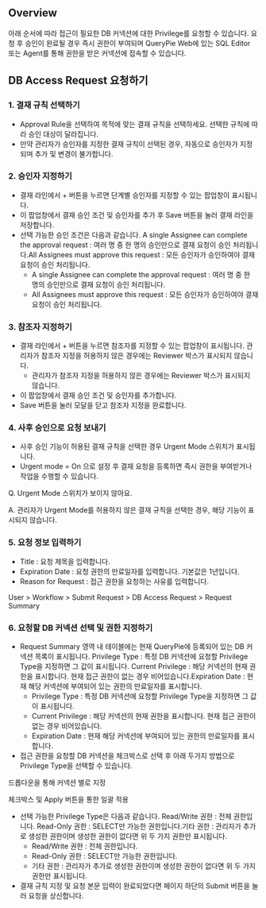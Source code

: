 ## Overview
아래 순서에 따라 접근이 필요한 DB 커넥션에 대한 Privilege를 요청할 수 있습니다. 요청 후 승인이 완료될 경우 즉시 권한이 부여되며 QueryPie Web에 있는 SQL Editor 또는 Agent를 통해 권한을 받은 커넥션에 접속할 수 있습니다.

## DB Access Request 요청하기
### 1. 결재 규칙 선택하기
* Approval Rule을 선택하여 목적에 맞는 결재 규칙을 선택하세요. 선택한 규칙에 따라 승인 대상이 달라집니다.
* 만약 관리자가 승인자를 지정한 결재 규칙이 선택된 경우, 자동으로 승인자가 지정되며 추가 및 변경이 불가합니다.

### 2. 승인자 지정하기
* 결재 라인에서 + 버튼을 누르면 단계별 승인자를 지정할 수 있는 팝업창이 표시됩니다.
* 이 팝업창에서 결재 승인 조건 및 승인자를 추가 후 Save 버튼을 눌러 결재 라인을 저장합니다.
* 선택 가능한 승인 조건은 다음과 같습니다. A single Assignee can complete the approval request : 여러 명 중 한 명의 승인만으로 결재 요청이 승인 처리됩니다.All Assignees must approve this request : 모든 승인자가 승인하여야 결재 요청이 승인 처리됩니다.
  * A single Assignee can complete the approval request : 여러 명 중 한 명의 승인만으로 결재 요청이 승인 처리됩니다.
  * All Assignees must approve this request : 모든 승인자가 승인하여야 결재 요청이 승인 처리됩니다.

### 3. 참조자 지정하기
* 결재 라인에서 + 버튼을 누르면 참조자를 지정할 수 있는 팝업창이 표시됩니다. 관리자가 참조자 지정을 허용하지 않은 경우에는 Reviewer 박스가 표시되지 않습니다.
  * 관리자가 참조자 지정을 허용하지 않은 경우에는 Reviewer 박스가 표시되지 않습니다.
* 이 팝업창에서 결재 승인 조건 및 승인자를 추가합니다.
* Save 버튼을 눌러 모달을 닫고 참조자 지정을 완료합니다.

### 4. 사후 승인으로 요청 보내기
* 사후 승인 기능이 허용된 결재 규칙을 선택한 경우 Urgent Mode 스위치가 표시됩니다.
* Urgent mode = On 으로 설정 후 결재 요청을 등록하면 즉시 권한을 부여받거나 작업을 수행할 수 있습니다.

Q. Urgent Mode 스위치가 보이지 않아요.

A. 관리자가 Urgent Mode를 허용하지 않은 결재 규칙을 선택한 경우, 해당 기능이 표시되지 않습니다.

### 5. 요청 정보 입력하기
* Title : 요청 제목을 입력합니다.
* Expiration Date : 요청 권한의 만료일자를 입력합니다. 기본값은 1년입니다.
* Reason for Request : 접근 권한을 요청하는 사유를 입력합니다.

User &gt; Workflow &gt; Submit Request &gt; DB Access Request &gt; Request Summary

### 6. 요청할 DB 커넥션 선택 및 권한 지정하기
* Request Summary 영역 내 테이블에는 현재 QueryPie에 등록되어 있는 DB 커넥션 목록이 표시됩니다. Privilege Type : 특정 DB 커넥션에 요청할 Privilege Type을 지정하면 그 값이 표시됩니다. Current Privilege : 해당 커넥션의 현재 권한을 표시합니다. 현재 접근 권한이 없는 경우 비어있습니다.Expiration Date : 현재 해당 커넥션에 부여되어 있는 권한의 만료일자를 표시합니다.
  * Privilege Type : 특정 DB 커넥션에 요청할 Privilege Type을 지정하면 그 값이 표시됩니다.
  * Current Privilege : 해당 커넥션의 현재 권한을 표시합니다. 현재 접근 권한이 없는 경우 비어있습니다.
  * Expiration Date : 현재 해당 커넥션에 부여되어 있는 권한의 만료일자를 표시합니다.
* 접근 권한을 요청할 DB 커넥션을 체크박스로 선택 후 아래 두가지 방법으로 Privilege Type을 선택할 수 있습니다.

드롭다운을 통해 커넥션 별로 지정

체크박스 및 Apply 버튼을 통한 일괄 적용

* 선택 가능한 Privilege Type은 다음과 같습니다. Read/Write 권한 : 전체 권한입니다. Read-Only 권한 : SELECT만 가능한 권한입니다.기타 권한 : 관리자가 추가로 생성한 권한이며 생성한 권한이 없다면 위 두 가지 권한만 표시됩니다.
  * Read/Write 권한 : 전체 권한입니다.
  * Read-Only 권한 : SELECT만 가능한 권한입니다.
  * 기타 권한 : 관리자가 추가로 생성한 권한이며 생성한 권한이 없다면 위 두 가지 권한만 표시됩니다.
* 결재 규칙 지정 및 요청 본문 입력이 완료되었다면 페이지 하단의 Submit 버튼을 눌러 요청을 상신합니다.
